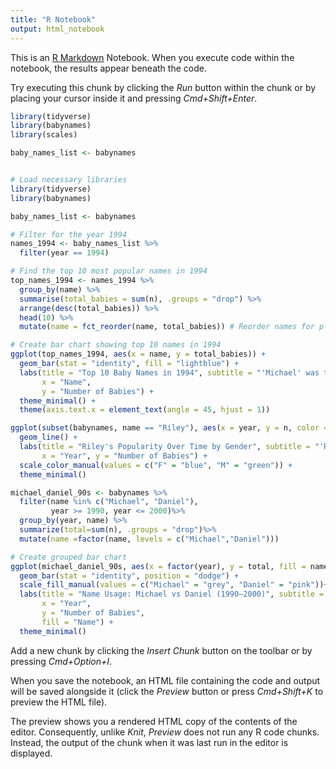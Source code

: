 ```yaml
---
title: "R Notebook"
output: html_notebook
---
```


This is an [R Markdown](http://rmarkdown.rstudio.com) Notebook. When you execute code within the notebook, the results appear beneath the code. 

Try executing this chunk by clicking the *Run* button within the chunk or by placing your cursor inside it and pressing *Cmd+Shift+Enter*. 

```r
library(tidyverse)
library(babynames)
library(scales)
```

```r

baby_names_list <- babynames


# Load necessary libraries
library(tidyverse)
library(babynames)

baby_names_list <- babynames

# Filter for the year 1994
names_1994 <- baby_names_list %>%
  filter(year == 1994)

# Find the top 10 most popular names in 1994
top_names_1994 <- names_1994 %>%
  group_by(name) %>%
  summarise(total_babies = sum(n), .groups = "drop") %>%
  arrange(desc(total_babies)) %>%
  head(10) %>%
  mutate(name = fct_reorder(name, total_babies)) # Reorder names for plotting

# Create bar chart showing top 10 names in 1994
ggplot(top_names_1994, aes(x = name, y = total_babies)) +
  geom_bar(stat = "identity", fill = "lightblue") +
  labs(title = "Top 10 Baby Names in 1994", subtitle = "'Michael' was the most popular name in 1994",
       x = "Name",
       y = "Number of Babies") +
  theme_minimal() +
  theme(axis.text.x = element_text(angle = 45, hjust = 1))
```
```r
ggplot(subset(babynames, name == "Riley"), aes(x = year, y = n, color = sex)) +
  geom_line() +
  labs(title = "Riley's Popularity Over Time by Gender", subtitle = "'Riley' started becoming less popular name for male children in the 2000s",
       x = "Year", y = "Number of Babies") +
  scale_color_manual(values = c("F" = "blue", "M" = "green")) +
  theme_minimal()
```

```r
michael_daniel_90s <- babynames %>%
  filter(name %in% c("Michael", "Daniel"),
         year >= 1990, year <= 2000)%>%
  group_by(year, name) %>%
  summarize(total=sum(n), .groups = "drop")%>%
  mutate(name =factor(name, levels = c("Michael","Daniel")))

# Create grouped bar chart
ggplot(michael_daniel_90s, aes(x = factor(year), y = total, fill = name)) +
  geom_bar(stat = "identity", position = "dodge") +
  scale_fill_manual(values = c("Michael" = "grey", "Daniel" = "pink"))+
  labs(title = "Name Usage: Michael vs Daniel (1990–2000)", subtitle = "Michael was a much more popular name than Daniel between 1990 and 2000",
       x = "Year",
       y = "Number of Babies",
       fill = "Name") +
  theme_minimal()
```



Add a new chunk by clicking the *Insert Chunk* button on the toolbar or by pressing *Cmd+Option+I*.

When you save the notebook, an HTML file containing the code and output will be saved alongside it (click the *Preview* button or press *Cmd+Shift+K* to preview the HTML file). 

The preview shows you a rendered HTML copy of the contents of the editor. Consequently, unlike *Knit*, *Preview* does not run any R code chunks. Instead, the output of the chunk when it was last run in the editor is displayed.

